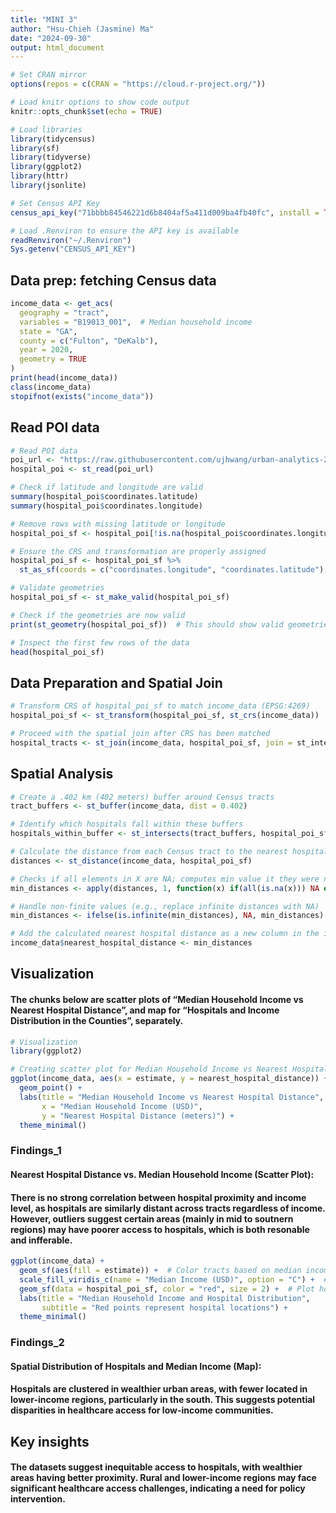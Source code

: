 ---
title: "MINI 3"
author: "Hsu-Chieh (Jasmine) Ma"
date: "2024-09-30"
output: html_document
---
```{r setup, include=FALSE}
# Set CRAN mirror
options(repos = c(CRAN = "https://cloud.r-project.org/"))

# Load knitr options to show code output
knitr::opts_chunk$set(echo = TRUE)

# Load libraries
library(tidycensus)
library(sf)
library(tidyverse)
library(ggplot2)
library(httr)
library(jsonlite)

# Set Census API Key
census_api_key("71bbbb84546221d6b8404af5a411d009ba4fb40fc", install = TRUE, overwrite = TRUE)

# Load .Renviron to ensure the API key is available
readRenviron("~/.Renviron")
Sys.getenv("CENSUS_API_KEY")
```


## Data prep: fetching Census data
```{r Fetch-Census-Data}
income_data <- get_acs(
  geography = "tract", 
  variables = "B19013_001",  # Median household income
  state = "GA", 
  county = c("Fulton", "DeKalb"), 
  year = 2020, 
  geometry = TRUE
)
print(head(income_data))
class(income_data)
stopifnot(exists("income_data"))
```

## Read POI data
```{r POI Prep-and-Read}
# Read POI data
poi_url <- "https://raw.githubusercontent.com/ujhwang/urban-analytics-2024/main/Assignment/mini_3/yelp_hospital.geojson"
hospital_poi <- st_read(poi_url)

# Check if latitude and longitude are valid
summary(hospital_poi$coordinates.latitude)
summary(hospital_poi$coordinates.longitude)

# Remove rows with missing latitude or longitude
hospital_poi_sf <- hospital_poi[!is.na(hospital_poi$coordinates.longitude) & !is.na(hospital_poi$coordinates.latitude), ]

# Ensure the CRS and transformation are properly assigned
hospital_poi_sf <- hospital_poi_sf %>% 
  st_as_sf(coords = c("coordinates.longitude", "coordinates.latitude"), crs = 4326, agr = "constant")

# Validate geometries
hospital_poi_sf <- st_make_valid(hospital_poi_sf)

# Check if the geometries are now valid
print(st_geometry(hospital_poi_sf))  # This should show valid geometries now

# Inspect the first few rows of the data
head(hospital_poi_sf)

```

## Data Preparation and Spatial Join
```{r POI-to-Spatial}
# Transform CRS of hospital_poi_sf to match income_data (EPSG:4269)
hospital_poi_sf <- st_transform(hospital_poi_sf, st_crs(income_data))

# Proceed with the spatial join after CRS has been matched
hospital_tracts <- st_join(income_data, hospital_poi_sf, join = st_intersects)

```


## Spatial Analysis
```{r Spatial-Analysis-Distance-Calculation}
# Create a .402 km (402 meters) buffer around Census tracts
tract_buffers <- st_buffer(income_data, dist = 0.402)

# Identify which hospitals fall within these buffers
hospitals_within_buffer <- st_intersects(tract_buffers, hospital_poi_sf)

# Calculate the distance from each Census tract to the nearest hospital
distances <- st_distance(income_data, hospital_poi_sf)

# Checks if all elements in X are NA; computes min value it they were not
min_distances <- apply(distances, 1, function(x) if(all(is.na(x))) NA else min(x, na.rm = TRUE))

# Handle non-finite values (e.g., replace infinite distances with NA)
min_distances <- ifelse(is.infinite(min_distances), NA, min_distances)

# Add the calculated nearest hospital distance as a new column in the income data
income_data$nearest_hospital_distance <- min_distances
```


## Visualization


#### The chunks below are scatter plots of "Median Household Income vs Nearest Hospital Distance", and map for "Hospitals and Income Distribution in the Counties", separately.

```{r Scatterplots}
# Visualization
library(ggplot2)

# Creating scatter plot for Median Household Income vs Nearest Hospital Distance
ggplot(income_data, aes(x = estimate, y = nearest_hospital_distance)) + 
  geom_point() + 
  labs(title = "Median Household Income vs Nearest Hospital Distance", 
       x = "Median Household Income (USD)", 
       y = "Nearest Hospital Distance (meters)") + 
  theme_minimal()

```

### Findings_1


#### Nearest Hospital Distance vs. Median Household Income (Scatter Plot):

#### There is no strong correlation between hospital proximity and income level, as hospitals are similarly distant across tracts regardless of income. However, outliers suggest certain areas (mainly in mid to soutnern regions) may have poorer access to hospitals, which is both resonable and infferable.

```{r Map}
ggplot(income_data) + 
  geom_sf(aes(fill = estimate)) +  # Color tracts based on median income
  scale_fill_viridis_c(name = "Median Income (USD)", option = "C") +  # color grades for income
  geom_sf(data = hospital_poi_sf, color = "red", size = 2) +  # Plot hospitals in red
  labs(title = "Median Household Income and Hospital Distribution", 
       subtitle = "Red points represent hospital locations") +
  theme_minimal()
```

### Findings_2


#### Spatial Distribution of Hospitals and Median Income (Map):

#### Hospitals are clustered in wealthier urban areas, with fewer located in lower-income regions, particularly in the south. This suggests potential disparities in healthcare access for low-income communities.








## Key insights 

#### The datasets suggest inequitable access to hospitals, with wealthier areas having better proximity. Rural and lower-income regions may face significant healthcare access challenges, indicating a need for policy intervention.

